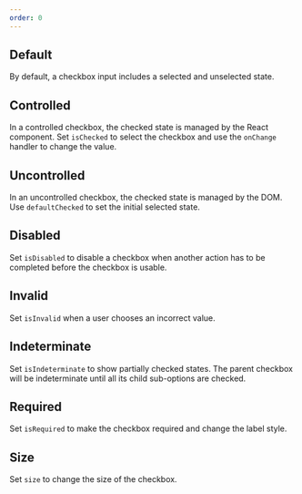 ```yaml
---
order: 0
---
```



## Default

By default, a checkbox input includes a selected and unselected state.

<Example Component={CheckboxDefault} packageName="@atlaskit/checkbox" />

## Controlled

In a controlled checkbox, the checked state is managed by the React component. Set `isChecked` to select the checkbox and use the `onChange` handler to change the value.

<Example Component={CheckboxControlled} packageName="@atlaskit/checkbox" />

## Uncontrolled

In an uncontrolled checkbox, the checked state is managed by the DOM. Use `defaultChecked` to set the initial selected state.

<Example Component={CheckboxUncontrolled} packageName="@atlaskit/checkbox" />

## Disabled

Set `isDisabled` to disable a checkbox when another action has to be completed before the checkbox is usable.

<Example Component={CheckboxDisabled} packageName="@atlaskit/checkbox" />

## Invalid

Set `isInvalid` when a user chooses an incorrect value.

<Example Component={CheckboxInvalid} packageName="@atlaskit/checkbox" />

## Indeterminate

Set `isIndeterminate` to show partially checked states. The parent checkbox will be indeterminate until all its child sub-options are checked.

<Example Component={CheckboxIndeterminate} packageName="@atlaskit/checkbox" />

## Required

Set `isRequired` to make the checkbox required and change the label style.

<Example Component={CheckboxRequired} packageName="@atlaskit/checkbox" />

## Size

Set `size` to change the size of the checkbox.

<Example Component={CheckboxSizes} packageName="@atlaskit/checkbox" />
